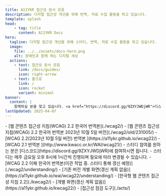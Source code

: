```yaml
---
title: A11YKR 접근성 문서 모음
description: 디지털 접근성 개선을 위해 번역, 자료 수집 활동을 하고 있습니다.
template: splash
head:
    - tag: title
      content: A11YKR Docs
hero:
  tagline: 디지털 접근성 개선을 위해 스터디, 번역, 자료 수집 활동을 하고 있습니다.
  image:
    file: ../../assets/docs-hero.png
    alt: 장애인과 함께 하는 디지털 세상
  actions:
    - text: 접근성 문서 모음
      link: /docs/guides/
      icon: right-arrow
    - text: 홈으로
      link: /
      icon: rocket
      variant: minimal
banner:
  content: |
    함께하실 분을 찾고 있습니다. <a href="https://discord.gg/9ZXYJWDjWR">디스코드 참여하기</a>
lastUpdated: 2025-04-07
---
```



<CardGrid>
	<Card title="WCAG 번역본" icon="document">
		- [웹 콘텐츠 접근성 지침(WCAG) 2.2 한국어 번역본](./wcag2/)   
    - [웹 콘텐츠 접근성 지침(WCAG) 2.2 한국어 번역본 2023년 10월 5일 버전](./wcag2/old/231005/)
		- [WCAG 2.2(2023년 10월 5일 버전) 번역본 <Icon name="external" label="외부 링크" />](https://a11ykr.github.io/wcag22/)
    - [WCAG 2.1 번역본 <Icon name="external" label="외부 링크" />](http://www.kwacc.or.kr/WAI/wcag21/)
	</Card>
  <Card title="WCAG 2.2 Understanding 스터디 진행 중" icon="document">
    - 스터디 참여를 원하는 분은 [디스코드](https://discord.gg/9ZXYJWDjWR)에 참여하시면 됩니다.
    - 스터디는 매주 금요일 오후 8시에 1시간씩 진행되며 필요에 따라 변경될 수 있습니다.
		- [WCAG 2.2 이해 한국어 번역본(이관 작업 중. 스터디 통해 갱신 예정)](./wcag2/understanding/)
		- [기존 버전 개별 화면(갱신 계획 없음)<Icon name="external" label="외부 링크" />](https://a11ykr.github.io/wai/wcag22/understanding/)
	</Card>
	<Card title="KWCAG 2.2 온라인판" icon="document">
		- [한국형 웹 콘텐츠 접근성 지침 2.2](./kwcag2/)   
		- [개별 화면(갱신 계획 없음)<Icon name="external" label="외부 링크" />](https://a11ykr.github.io/kwcag22/)
	</Card>
	<Card title="접근성 점검 도구 소개" icon="document">
		- [접근성 점검 도구](./acts/)
	</Card>
</CardGrid>